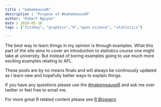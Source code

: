 ```yaml
---
title : "makemeauseR"
description : "Purpose of #makemeauseR"
author: "Robert Nguyen"
date : 2018-05-18
tags : ["fitzRoy", "graphics","R","open science", "statistics"]

---
```


The best way to learn things in my opinion is through examples. What this part of the site aims to cover an introduction to statistics course one might take at university. But instead of boring examples going to use much more exciting examples relating to AFL. 

These posts are by no means finals and will always be continously updated as I learn new and hopefully better ways to explain things. 

If you have any questions please use the [#makemeauseR](https://twitter.com/anoafl/status/992224187941965824) and ask me over twitter or feel free to email me. 

For more great R related content please see [R Bloggers](https://www.r-bloggers.com)

